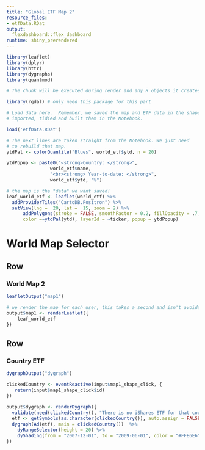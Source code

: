 ```yaml
---
title: "Global ETF Map 2"
resource_files:
- etfData.RDat
output: 
  flexdashboard::flex_dashboard
runtime: shiny_prerendered
---
```


```r
library(leaflet)
library(dplyr)
library(httr)
library(dygraphs)
library(quantmod)
```

```r

# The chunk will be executed during render and any R objects it creates will be saved to an .RData file, which will then be loaded during Shiny server startup. 

library(rgdal) # only need this package for this part

# Load data here.  Remember, we saved the map and ETF data in the shapefile when we 
# imported, tidied and built them in the Notebook.

load('etfData.RDat')

# The next lines are taken straight from the Notebook. We just need
# to rebuild that map.
ytdPal <- colorQuantile("Blues", world_etf$ytd, n = 20)

ytdPopup <- paste0("<strong>Country: </strong>", 
                world_etf$name,
                "<br><strong> Year-to-date: </strong>", 
                world_etf$ytd, "%")

# the map is the "data" we want saved!
leaf_world_etf <- leaflet(world_etf) %>%
  addProviderTiles("CartoDB.Positron") %>% 
  setView(lng =  20, lat =  15, zoom = 2) %>%
      addPolygons(stroke = FALSE, smoothFactor = 0.2, fillOpacity = .7,
      color =~ytdPal(ytd), layerId = ~ticker, popup = ytdPopup)
```


World Map Selector {data-orientation=rows}
=====================================

Row {data-height=650}
-------------------------------------

### World Map 2

```r
leafletOutput("map1")
```

```r
# we render the map for each user, this takes a second and isn't avoidable
output$map1 <- renderLeaflet({
    leaf_world_etf
})
```

Row {data-height=350}
-------------------------------------

### Country ETF

```r
dygraphOutput("dygraph")
```

```r
  
clickedCountry <- eventReactive(input$map1_shape_click, {
   return(input$map1_shape_click$id)
})
 
output$dygraph <- renderDygraph({
  validate(need(clickedCountry(), "There is no iShares ETF for that country"))
  etf <- getSymbols(as.character(clickedCountry()), auto.assign = FALSE)
  dygraph(Ad(etf), main = clickedCountry())  %>%
    dyRangeSelector(height = 20) %>%
    dyShading(from = "2007-12-01", to = "2009-06-01", color = "#FFE6E6") 
})
   
```





